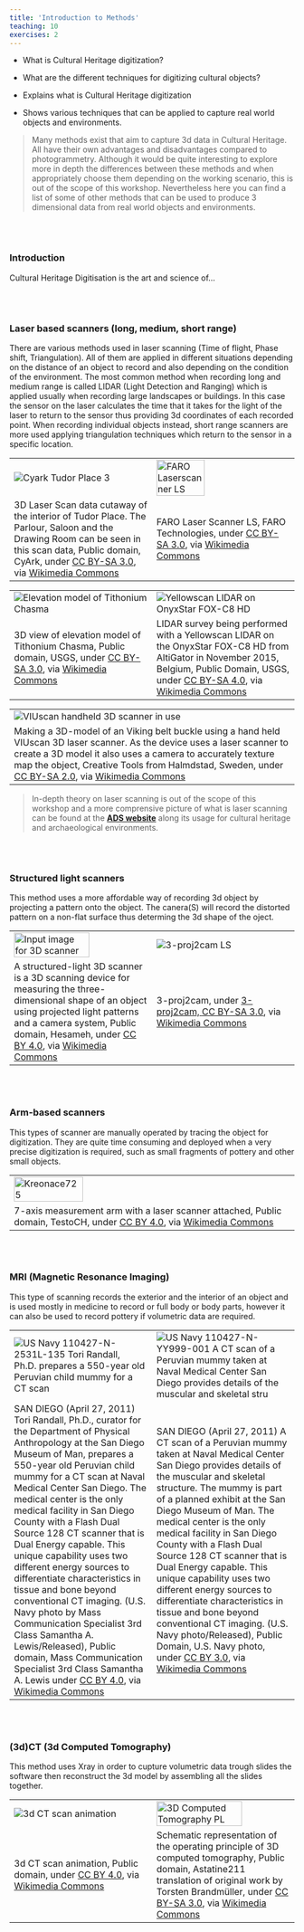 ```yaml
---
title: 'Introduction to Methods'
teaching: 10
exercises: 2
---
```

:::::::::::::::::::::::::::::::::::::: questions 
- What is Cultural Heritage digitization?

- What are the different techniques for digitizing cultural objects?

:::::::::::::::::::::::::::::::::::::::::::::::::

::::::::::::::::::::::::::::::::::::: objectives
- Explains what is Cultural Heritage digitization

- Shows various techniques that can be applied to capture real world objects and environments.

<!-- - Advantages and disadvantages for the use of this techniques.-->

::::::::::::::::::::::::::::::::::::::::::::::::

> Many methods exist that aim to capture 3d data in Cultural Heritage. All have their own advantages and disadvantages compared to photogrammetry. 
Although it would be quite interesting to explore more in depth the differences between these methods and when appropriately choose them depending on the working scenario, this is out of the scope of this workshop. Nevertheless here you can find a list of some of other methods that can be used to produce 3 dimensional data from real world objects and environments.

\
\

### **Introduction** ###
Cultural Heritage Digitisation is the art and science of...

\
\

### **Laser based scanners (long, medium, short range)** ###

There are various methods used in laser scanning (Time of flight, Phase shift, Triangulation). All of them are applied in different situations depending on the distance of an object to record and also depending on the condition of the environment. The most common method when recording long and medium range is called LIDAR (Light Detection and Ranging) which is applied usually when recording large landscapes or buildings. In this case the sensor on the laser calculates the time that it takes for the light of the laser to return to the sensor thus providing 3d coordinates of each recorded point.  When recording individual objects instead, short range scanners are more used applying triangulation techniques which return to the sensor in a specific location. 

|   |   |
|---|---|
| ![Cyark Tudor Place 3](https://upload.wikimedia.org/wikipedia/commons/4/4b/Cyark_Tudor_Place_3.jpg) | ![FARO Laserscanner LS](https://upload.wikimedia.org/wikipedia/commons/8/85/FARO_Laserscanner_LS.JPG){width="60%"} |
| 3D Laser Scan data cutaway of the interior of Tudor Place. The Parlour, Saloon and the Drawing Room can be seen in this scan data, Public domain, CyArk, under [CC BY-SA 3.0](https://creativecommons.org/licenses/by-sa/3.0), via [Wikimedia Commons](https://commons.wikimedia.org/wiki/File:Cyark_Tudor_Place_3.jpg) |FARO Laser Scanner LS, FARO Technologies, under [ CC BY-SA 3.0](https://creativecommons.org/licenses/by-sa/3.0), via [Wikimedia Commons](https://commons.wikimedia.org/wiki/File:FARO_Laserscanner_LS.JPG) | 


|   |   |
|---|---|
| ![Elevation model of Tithonium Chasma](https://upload.wikimedia.org/wikipedia/commons/f/ff/Mtm-05277e_3d.png) | ![Yellowscan LIDAR on OnyxStar FOX-C8 HD](https://upload.wikimedia.org/wikipedia/commons/2/2c/Yellowscan_LIDAR_on_OnyxStar_FOX-C8_HD.jpg) |
| 3D view of elevation model of Tithonium Chasma, Public domain, USGS, under [CC BY-SA 3.0](https://creativecommons.org/licenses/by-sa/3.0), via [Wikimedia Commons](https://commons.wikimedia.org/wiki/File:Mtm-05277e_3d.png) | LIDAR survey being performed with a Yellowscan LIDAR on the OnyxStar FOX-C8 HD from AltiGator in November 2015, Belgium, Public Domain, USGS, under [CC BY-SA 4.0](https://creativecommons.org/licenses/by-sa/4.0), via [Wikimedia Commons](https://commons.wikimedia.org/wiki/File:Yellowscan_LIDAR_on_OnyxStar_FOX-C8_HD.jpg) 

|   |
|---|
| ![VIUscan handheld 3D scanner in use](https://upload.wikimedia.org/wikipedia/commons/2/26/VIUscan_handheld_3D_scanner_in_use.jpg) |
| Making a 3D-model of an Viking belt buckle using a hand held VIUscan 3D laser scanner. As the device uses a laser scanner to create a 3D model it also uses a camera to accurately texture map the object, Creative Tools from Halmdstad, Sweden, under [CC BY-SA 2.0](https://creativecommons.org/licenses/by-sa/2.0), via [Wikimedia Commons](https://commons.wikimedia.org/wiki/File:VIUscan_handheld_3D_scanner_in_use.jpg) |


> In-depth theory on laser scanning is out of the scope of this workshop and a more comprensive picture of what is laser scanning can be found at the [**ADS website**](https://archaeologydataservice.ac.uk/help-guidance/guides-to-good-practice/data-collection-and-fieldwork/laser-scanning-for-archaeology/introduction/what-is-laser-scanning/) along its usage for cultural heritage and archaeological environments.

\
\

### **Structured light scanners** ###
This method uses a more affordable way of recording 3d object by projecting a pattern onto the object. The canera(S) will record the distorted pattern on a non-flat surface thus determing the 3d shape of the oject.

|   |   |
|---|---|
| ![Input image for 3D scanner](https://upload.wikimedia.org/wikipedia/commons/0/09/Input_image_for_3D_scanner.png){width="75%"} | ![3-proj2cam LS](https://upload.wikimedia.org/wikipedia/commons/thumb/a/aa/3-proj2cam.svg/1920px-3-proj2cam.svg.png?20080805004252) |
| A structured-light 3D scanner is a 3D scanning device for measuring the three-dimensional shape of an object using projected light patterns and a camera system, Public domain, Hesameh, under [ CC BY 4.0](https://creativecommons.org/licenses/by-sa/4.0), via [Wikimedia Commons](https://commons.wikimedia.org/wiki/File:Input_image_for_3D_scanner.png) |3-proj2cam, under [3-proj2cam, CC BY-SA 3.0](https://creativecommons.org/licenses/by-sa/3.0), via [Wikimedia Commons](https://commons.wikimedia.org/wiki/File:3-proj2cam.svg) | 
\
\

### **Arm-based scanners** ###
This types of scanner are manually operated by tracing the object for digitization. They are quite time consuming and deployed when a very precise digitization is required, such as small fragments of pottery and other small objects.

|   |
|---|
| ![Kreonace725](https://upload.wikimedia.org/wikipedia/commons/3/39/Kreonace725.jpg){width="50%"} | 
|  7-axis measurement arm with a laser scanner attached, Public domain, TestoCH, under [CC BY 4.0](https://creativecommons.org/licenses/by-sa/4.0), via [Wikimedia Commons](https://commons.wikimedia.org/wiki/File:Kreonace725.jpg) |
\
\

### **MRI (Magnetic Resonance Imaging)**
This type of scanning records the exterior and the interior of an object and is used mostly in medicine to record  or full body or body parts, however it can also be used to record pottery if volumetric data are required.

|   |   |
|---|---|
| ![US Navy 110427-N-2531L-135 Tori Randall, Ph.D. prepares a 550-year old Peruvian child mummy for a CT scan](https://upload.wikimedia.org/wikipedia/commons/9/9a/US_Navy_110427-N-2531L-135_Tori_Randall%2C_Ph.D._prepares_a_550-year_old_Peruvian_child_mummy_for_a_CT_scan.jpg) | ![US Navy 110427-N-YY999-001 A CT scan of a Peruvian mummy taken at Naval Medical Center San Diego provides details of the muscular and skeletal stru](https://upload.wikimedia.org/wikipedia/commons/7/78/US_Navy_110427-N-YY999-001_A_CT_scan_of_a_Peruvian_mummy_taken_at_Naval_Medical_Center_San_Diego_provides_details_of_the_muscular_and_skeletal_stru.jpg) |
| SAN DIEGO (April 27, 2011) Tori Randall, Ph.D., curator for the Department of Physical Anthropology at the San Diego Museum of Man, prepares a 550-year old Peruvian child mummy for a CT scan at Naval Medical Center San Diego. The medical center is the only medical facility in San Diego County with a Flash Dual Source 128 CT scanner that is Dual Energy capable. This unique capability uses two different energy sources to differentiate characteristics in tissue and bone beyond conventional CT imaging. (U.S. Navy photo by Mass Communication Specialist 3rd Class Samantha A. Lewis/Released), Public domain, Mass Communication Specialist 3rd Class Samantha A. Lewis under [CC BY 4.0](https://creativecommons.org/licenses/by-sa/4.0), via [Wikimedia Commons](https://commons.wikimedia.org/wiki/File:US_Navy_110427-N-2531L-135_Tori_Randall,_Ph.D._prepares_a_550-year_old_Peruvian_child_mummy_for_a_CT_scan.jpg) |SAN DIEGO (April 27, 2011) A CT scan of a Peruvian mummy taken at Naval Medical Center San Diego provides details of the muscular and skeletal structure. The mummy is part of a planned exhibit at the San Diego Museum of Man. The medical center is the only medical facility in San Diego County with a Flash Dual Source 128 CT scanner that is Dual Energy capable. This unique capability uses two different energy sources to differentiate characteristics in tissue and bone beyond conventional CT imaging. (U.S. Navy photo/Released), Public Domain, U.S. Navy photo, under [CC BY 3.0](https://creativecommons.org/licenses/by-sa/3.0), via [Wikimedia Commons](https://commons.wikimedia.org/wiki/File:US_Navy_110427-N-YY999-001_A_CT_scan_of_a_Peruvian_mummy_taken_at_Naval_Medical_Center_San_Diego_provides_details_of_the_muscular_and_skeletal_stru.jpg) | 
\
\

### **(3d)CT (3d Computed Tomography)** ###
This method uses Xray in order to cupture volumetric data trough slides the software then reconstruct the 3d model by assembling all the slides together.

|   |   |
|---|---|
| ![3d CT scan animation](https://upload.wikimedia.org/wikipedia/commons/6/68/3d_CT_scan_animation.gif) | ![3D Computed Tomography PL](https://upload.wikimedia.org/wikipedia/commons/8/86/3D_Computed_Tomography_PL.png){width="80%"} | 
| 3d CT scan animation, Public domain, under [CC BY 4.0](https://creativecommons.org/licenses/by-sa/4.0), via [Wikimedia Commons](https://commons.wikimedia.org/wiki/File:3d_CT_scan_animation.gif) |Schematic representation of the operating principle of 3D computed tomography, Public domain, Astatine211 translation of original work by Torsten Brandmüller, under [CC BY-SA 3.0](https://creativecommons.org/licenses/by-sa/3.0), via [Wikimedia Commons](https://commons.wikimedia.org/wiki/File:3D_Computed_Tomography_PL.png) |
\
\
<!--
### **(3d)Ultrasound** ###
This method is used in medicine to record vessels or human fetus. When recorded over time it is referred as 4d ultrasound with three spatial dimension and one time dimension.

|   |   |
|---|---|
| ![3dultrasound 20 weeks](https://upload.wikimedia.org/wikipedia/commons/b/bf/3dultrasound_20_weeks.jpg) | ![CRL Crown rump length 12 weeks ecografia Dr. Wolfgang Moroder](https://upload.wikimedia.org/wikipedia/commons/c/c7/CRL_Crown_rump_length_12_weeks_ecografia_Dr._Wolfgang_Moroder.jpg){width="80%"} | 
| A 3D ultrasound taken of a fetus at 20 weeks, Public domain, Staecker, under [CC BY 3.0](https://creativecommons.org/licenses/by-sa/3.0), via [Wikimedia Commons](https://commons.wikimedia.org/wiki/File:3dultrasound_20_weeks.jpg) |Ultrasound image of the foetus a 30 weeks of pregnancy in a sagittal scan. Measurements of fetal Crown Rump Lenght (CRL), Public domain, Wolfgang Moroder, under [CC BY-SA 3.0](https://creativecommons.org/licenses/by-sa/3.0), via [Wikimedia Commons](https://commons.wikimedia.org/wiki/File:CRL_Crown_rump_length_12_weeks_ecografia_Dr._Wolfgang_Moroder.jpg) |-->
